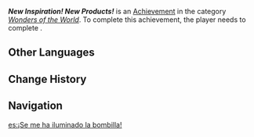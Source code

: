 {{Achievement Infobox
|id           = 84571
|order id     = 4095
|category     = Wonders of the World
|description  = Help Heinry develop 3 new types of Fonta and try the "experimental drink" once.
|requirements = Complete ''[[Time to Drink]]''.
|primogems    = 5
|type         = Commission
|quest        = 
|hidden       = 1
}}
'''''New Inspiration! New Products!''''' is an [[Achievement]] in the category ''[[Wonders of the World]]''. To complete this achievement, the player needs to complete {{Quest|Time to Drink}}.
<!--
==Gameplay Notes==
* 

==Gallery==
{{Preview
|size=300px
|file=
|caption=
}}

==Video Guides==
{{EVT
|video1   = 
|caption1 = 
}}
-->
==Other Languages==
{{Other Languages
|en      = New Inspiration! New Products!
|zhs     = 新灵感！新产品！
|zhs_rm  = Xīn Línggǎn! Xīn Chǎnpǐn!
|zht     = 新靈感！新產品！
|zht_rm  = Xīn Línggǎn! Xīn Chǎnpǐn!
|zh_tl   = New Inspiration! New Products!
|ja      = 新アイデア！新商品！
|ja_rm   = Shin Aidea! Shin Shouhin!
|ja_tl   = New Idea! New Goods!
|ko      = 새로운 영감! 새로운 상품!
|ko_tl   = 
|es      = ¡Se me ha iluminado la bombilla!
|es_tl   = My Light Bulb Has Lit Up!
|es_note = This is a metaphor for sudden inspiration, similar to a cartoon character with a light bulb above their head.
|fr      = Nouvelle inspiration ! Nouveaux produits !
|fr_tl   = New Inspiration! New Products!
|ru      = Новое вдохновение! Новые товары!
|ru_tl   = 
|th      = แรงบันดาลใจใหม่! สินค้าใหม่!
|th_rm   = 
|th_tl   = 
|vi      = Cảm Hứng Mới! Sản Phẩm Mới!
|vi_tl   = 
|de      = Neue Inspiration! Neue Produkte!
|de_tl   = New Inspiration! New Products!
|id      = Inspirasi Baru! Produk Baru!
|id_tl   = New Inspiration! New Products!
|pt      = Novas Inspirações! Novos Produtos!
|pt_tl   = 
|tr      = Yeni İlham! Yeni Ürün!
|tr_tl   = 
|it      = Nuove ispirazioni, nuovi prodotti!
|it_tl   = 
}}

==Change History==
{{Change History|4.1}}

==Navigation==
{{Achievement Navbox}}

[[es:¡Se me ha iluminado la bombilla!]]